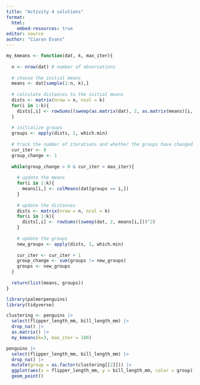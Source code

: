 ```yaml
---
title: "Activity 4 solutions"
format: 
  html:
    embed-resources: true
editor: source
author: "Ciaran Evans"
---
```


```r
my_kmeans <- function(dat, k, max_iter){
  
  n <- nrow(dat) # number of observations
  
  # choose the initial means
  means <- dat[sample(1:n, k),]
  
  # calculate distances to the initial means
  dists <- matrix(nrow = n, ncol = k)
  for(i in 1:k){
    dists[,i] <- rowSums((sweep(as.matrix(dat), 2, as.matrix(means)[i,]))^2)
  }
  
  # initialize groups
  groups <- apply(dists, 1, which.min)
  
  # track the number of iterations and whether the groups have changed
  cur_iter <- 0
  group_change <- 1
  
  while(group_change > 0 & cur_iter < max_iter){
    
    # update the means
    for(i in 1:k){
      means[i,] <- colMeans(dat[groups == i,])
    }
    
    # update the distances
    dists <- matrix(nrow = n, ncol = k)
    for(i in 1:k){
      dists[,i] <- rowSums((sweep(dat, 2, means[i,]))^2)
    }
    
    # update the groups
    new_groups <- apply(dists, 1, which.min)
    
    cur_iter <- cur_iter + 1
    group_change <- sum(groups != new_groups)
    groups <- new_groups
  }
  
  return(list(means, groups))
}
```


```r
library(palmerpenguins)
library(tidyverse)

clustering <- penguins |>
  select(flipper_length_mm, bill_length_mm) |>
  drop_na() |>
  as.matrix() |>
  my_kmeans(k=3, max_iter = 100)

penguins |>
  select(flipper_length_mm, bill_length_mm) |>
  drop_na() |>
  mutate(group = as.factor(clustering[[2]])) |>
  ggplot(aes(x = flipper_length_mm, y = bill_length_mm, color = group)) +
  geom_point()

```